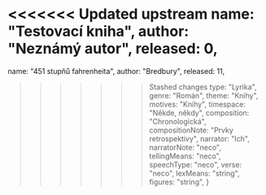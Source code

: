 
<<<<<<< Updated upstream
  name: "Testovací kniha",
  author: "Neznámý autor",
  released: 0,
=======
  name: "451 stupňů fahrenheita",
  author: "Bredbury",
  released: 11,
>>>>>>> Stashed changes
  type: "Lyrika",
  genre: "Román",
  theme: "Knihy",
  motives: "Knihy",
  timespace: "Někde, někdy",
  composition: "Chronologická",
  compositionNote: "Prvky retrospektivy",
  narrator: "Ich",
  narratorNote: "neco",
  tellingMeans: "neco",
  speechType: "neco",
  verse: "neco",
  lexMeans: "string",
  figures: "string",
} 

<Title book={book} />

<Book book={book} />

## Postavy

## Děj

<UnknownAuthor />

<GeneralDirection />